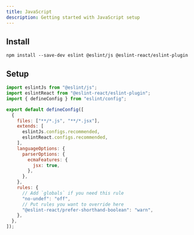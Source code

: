 ```yaml
---
title: JavaScript
description: Getting started with JavaScript setup
---
```


## Install

```package-install copy
npm install --save-dev eslint @eslint/js @eslint-react/eslint-plugin
```

## Setup

```js title="eslint.config.js"
import eslintJs from "@eslint/js";
import eslintReact from "@eslint-react/eslint-plugin";
import { defineConfig } from "eslint/config";

export default defineConfig([
  {
    files: ["**/*.js", "**/*.jsx"],
    extends: [
      eslintJs.configs.recommended,
      eslintReact.configs.recommended,
    ],
    languageOptions: {
      parserOptions: {
        ecmaFeatures: {
          jsx: true,
        },
      },
    },
    rules: {
      // Add `globals` if you need this rule
      "no-undef": "off",
      // Put rules you want to override here
      "@eslint-react/prefer-shorthand-boolean": "warn",
    },
  },
]);
```
